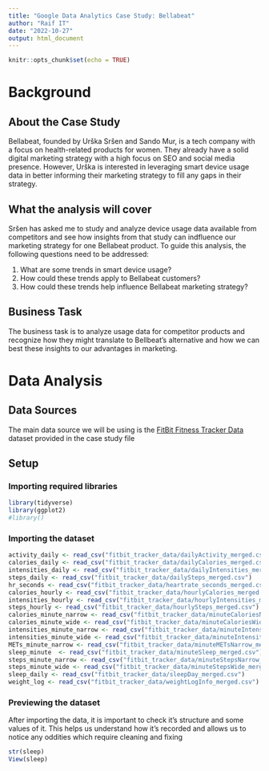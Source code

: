 ```yaml
---
title: "Google Data Analytics Case Study: Bellabeat"
author: "Raif IT"
date: "2022-10-27"
output: html_document
---
```


```r
knitr::opts_chunk$set(echo = TRUE)
```

# Background

## About the Case Study

Bellabeat, founded by Urška Sršen and Sando Mur, is a tech company with a focus on health-related products for women. They already have a solid digital marketing strategy with a high focus on SEO and social media presence. However, Urška is interested in leveraging smart device usage data in better informing their marketing strategy to fill any gaps in their strategy.

## What the analysis will cover
Sršen has asked me to study and analyze device usage data available from competitors and see how insights from that study can indfluence our marketing strategy for one Bellabeat product.
To guide this analysis, the following questions need to be addressed:

1. What are some trends in smart device usage?
2. How could these trends apply to Bellabeat customers?
3. How could these trends help influence Bellabeat marketing strategy?

## Business Task

The business task is to analyze usage data for competitor products and recognize how they might translate to Bellbeat's alternative and how we can best these insights to our advantages in marketing.

# Data Analysis

## Data Sources

The main data source we will be using is the [FitBit Fitness Tracker Data](https://www.kaggle.com/datasets/arashnic/fitbit) dataset provided in the case study file

## Setup

### Importing required libraries

``` r
library(tidyverse)
library(ggplot2)
#library()
```

### Importing the dataset

``` r
activity_daily <- read_csv("fitbit_tracker_data/dailyActivity_merged.csv")
calories_daily <- read_csv("fitbit_tracker_data/dailyCalories_merged.csv")
intensities_daily <- read_csv("fitbit_tracker_data/dailyIntensities_merged.csv")
steps_daily <- read_csv("fitbit_tracker_data/dailySteps_merged.csv")
hr_seconds <- read_csv("fitbit_tracker_data/heartrate_seconds_merged.csv")
calories_hourly <- read_csv("fitbit_tracker_data/hourlyCalories_merged.csv")
intensities_hourly <- read_csv("fitbit_tracker_data/hourlyIntensities_merged.csv")
steps_hourly <- read_csv("fitbit_tracker_data/hourlySteps_merged.csv")
calories_minute_narrow <- read_csv("fitbit_tracker_data/minuteCaloriesNarrow_merged.csv")
calories_minute_wide <- read_csv("fitbit_tracker_data/minuteCaloriesWide_merged.csv")
intensities_minute_narrow <- read_csv("fitbit_tracker_data/minuteIntensitiesNarrow_merged.csv")
intensities_minute_wide <- read_csv("fitbit_tracker_data/minuteIntensitiesNarrow_merged.csv")
METs_minute_narrow <- read_csv("fitbit_tracker_data/minuteMETsNarrow_merged.csv")
sleep_minute  <- read_csv("fitbit_tracker_data/minuteSleep_merged.csv")
steps_minute_narrow <- read_csv("fitbit_tracker_data/minuteStepsNarrow_merged.csv")
steps_minute_wide <- read_csv("fitbit_tracker_data/minuteStepsWide_merged.csv")
sleep_daily <- read_csv("fitbit_tracker_data/sleepDay_merged.csv")
weight_log <- read_csv("fitbit_tracker_data/weightLogInfo_merged.csv")
```

### Previewing the dataset
After importing the data, it is important to check it's structure and some values of it. This helps us understand how it's recorded and allows us to notice any oddities which require cleaning and fixing

``` r
str(sleep)
View(sleep)
```